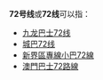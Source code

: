 {{线路名消歧义}}
'''72号线'''或'''72线'''可以指：
* [[九龙巴士72线|九龙巴士72线]]
* [[城巴72线|城巴72线]]
* [[新界區專線小巴72線|新界區專線小巴72線]]
* [[澳門巴士72路線|澳門巴士72路線]]
{{disambig|cat=四字路线名消歧义}}